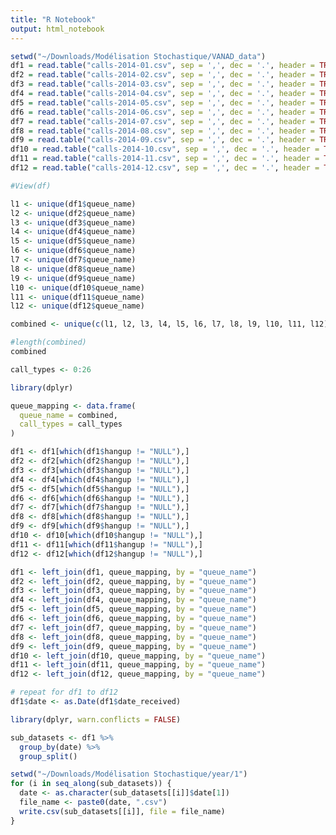 ```yaml
---
title: "R Notebook"
output: html_notebook
---
```


```r
setwd("~/Downloads/Modélisation Stochastique/VANAD_data")
df1 = read.table("calls-2014-01.csv", sep = ',', dec = '.', header = TRUE)
df2 = read.table("calls-2014-02.csv", sep = ',', dec = '.', header = TRUE)
df3 = read.table("calls-2014-03.csv", sep = ',', dec = '.', header = TRUE)
df4 = read.table("calls-2014-04.csv", sep = ',', dec = '.', header = TRUE)
df5 = read.table("calls-2014-05.csv", sep = ',', dec = '.', header = TRUE)
df6 = read.table("calls-2014-06.csv", sep = ',', dec = '.', header = TRUE)
df7 = read.table("calls-2014-07.csv", sep = ',', dec = '.', header = TRUE)
df8 = read.table("calls-2014-08.csv", sep = ',', dec = '.', header = TRUE)
df9 = read.table("calls-2014-09.csv", sep = ',', dec = '.', header = TRUE)
df10 = read.table("calls-2014-10.csv", sep = ',', dec = '.', header = TRUE)
df11 = read.table("calls-2014-11.csv", sep = ',', dec = '.', header = TRUE)
df12 = read.table("calls-2014-12.csv", sep = ',', dec = '.', header = TRUE)

#View(df)
```

```r
l1 <- unique(df1$queue_name)
l2 <- unique(df2$queue_name)
l3 <- unique(df3$queue_name)
l4 <- unique(df4$queue_name)
l5 <- unique(df5$queue_name)
l6 <- unique(df6$queue_name)
l7 <- unique(df7$queue_name)
l8 <- unique(df8$queue_name)
l9 <- unique(df9$queue_name)
l10 <- unique(df10$queue_name)
l11 <- unique(df11$queue_name)
l12 <- unique(df12$queue_name)
```

```r
combined <- unique(c(l1, l2, l3, l4, l5, l6, l7, l8, l9, l10, l11, l12))

#length(combined)
combined
```

```r
call_types <- 0:26
```

```r
library(dplyr)

queue_mapping <- data.frame(
  queue_name = combined,
  call_types = call_types
)
```

```r
df1 <- df1[which(df1$hangup != "NULL"),]
df2 <- df2[which(df2$hangup != "NULL"),]
df3 <- df3[which(df3$hangup != "NULL"),]
df4 <- df4[which(df4$hangup != "NULL"),]
df5 <- df5[which(df5$hangup != "NULL"),]
df6 <- df6[which(df6$hangup != "NULL"),]
df7 <- df7[which(df7$hangup != "NULL"),]
df8 <- df8[which(df8$hangup != "NULL"),]
df9 <- df9[which(df9$hangup != "NULL"),]
df10 <- df10[which(df10$hangup != "NULL"),]
df11 <- df11[which(df11$hangup != "NULL"),]
df12 <- df12[which(df12$hangup != "NULL"),]

df1 <- left_join(df1, queue_mapping, by = "queue_name")
df2 <- left_join(df2, queue_mapping, by = "queue_name")
df3 <- left_join(df3, queue_mapping, by = "queue_name")
df4 <- left_join(df4, queue_mapping, by = "queue_name")
df5 <- left_join(df5, queue_mapping, by = "queue_name")
df6 <- left_join(df6, queue_mapping, by = "queue_name")
df7 <- left_join(df7, queue_mapping, by = "queue_name")
df8 <- left_join(df8, queue_mapping, by = "queue_name")
df9 <- left_join(df9, queue_mapping, by = "queue_name")
df10 <- left_join(df10, queue_mapping, by = "queue_name")
df11 <- left_join(df11, queue_mapping, by = "queue_name")
df12 <- left_join(df12, queue_mapping, by = "queue_name")
```

```r
# repeat for df1 to df12
df1$date <- as.Date(df1$date_received)

library(dplyr, warn.conflicts = FALSE)

sub_datasets <- df1 %>%
  group_by(date) %>%
  group_split()

setwd("~/Downloads/Modélisation Stochastique/year/1")
for (i in seq_along(sub_datasets)) {
  date <- as.character(sub_datasets[[i]]$date[1])
  file_name <- paste0(date, ".csv")
  write.csv(sub_datasets[[i]], file = file_name)
}
```
